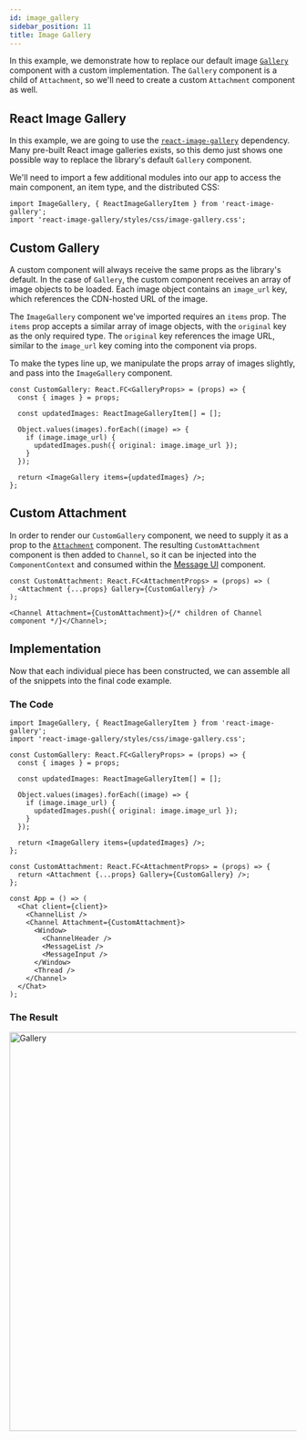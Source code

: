 ```yaml
---
id: image_gallery
sidebar_position: 11
title: Image Gallery
---
```



In this example, we demonstrate how to replace our default image [`Gallery`](https://github.com/GetStream/stream-chat-react/blob/master/src/components/Gallery/Gallery.tsx)
component with a custom implementation. The `Gallery` component is a child of `Attachment`, so we'll need
to create a custom `Attachment` component as well.

## React Image Gallery

In this example, we are going to use the [`react-image-gallery`](https://www.npmjs.com/package/react-image-gallery)
dependency. Many pre-built React image galleries exists, so this demo just shows one possible way to replace the
library's default `Gallery` component.

We'll need to import a few additional modules into our app to access the main component, an item type, and the
distributed CSS:

```tsx
import ImageGallery, { ReactImageGalleryItem } from 'react-image-gallery';
import 'react-image-gallery/styles/css/image-gallery.css';
```

## Custom Gallery

A custom component will always receive the same props as the library's default. In the case of `Gallery`, the custom component
receives an array of image objects to be loaded. Each image object contains an `image_url` key, which references the CDN-hosted
URL of the image.

The `ImageGallery` component we've imported requires an `items` prop. The `items` prop accepts a similar array of image objects,
with the `original` key as the only required type. The `original` key references the image URL, similar to the `image_url`
key coming into the component via props.

To make the types line up, we manipulate the props array of images slightly, and pass into the `ImageGallery` component.

```tsx
const CustomGallery: React.FC<GalleryProps> = (props) => {
  const { images } = props;

  const updatedImages: ReactImageGalleryItem[] = [];

  Object.values(images).forEach((image) => {
    if (image.image_url) {
      updatedImages.push({ original: image.image_url });
    }
  });

  return <ImageGallery items={updatedImages} />;
};
```

## Custom Attachment

In order to render our `CustomGallery` component, we need to supply it as a prop to the
[`Attachment`](https://github.com/GetStream/stream-chat-react/blob/master/src/components/Attachment/Attachment.tsx)
component. The resulting `CustomAttachment` component is then added to `Channel`, so it can be injected into the
`ComponentContext` and consumed within the [Message UI](../message-components/message-ui.mdx) component.

```tsx
const CustomAttachment: React.FC<AttachmentProps> = (props) => (
  <Attachment {...props} Gallery={CustomGallery} />
);

<Channel Attachment={CustomAttachment}>{/* children of Channel component */}</Channel>;
```

## Implementation

Now that each individual piece has been constructed, we can assemble all of the snippets into the final code example.

### The Code

```tsx
import ImageGallery, { ReactImageGalleryItem } from 'react-image-gallery';
import 'react-image-gallery/styles/css/image-gallery.css';

const CustomGallery: React.FC<GalleryProps> = (props) => {
  const { images } = props;

  const updatedImages: ReactImageGalleryItem[] = [];

  Object.values(images).forEach((image) => {
    if (image.image_url) {
      updatedImages.push({ original: image.image_url });
    }
  });

  return <ImageGallery items={updatedImages} />;
};

const CustomAttachment: React.FC<AttachmentProps> = (props) => {
  return <Attachment {...props} Gallery={CustomGallery} />;
};

const App = () => (
  <Chat client={client}>
    <ChannelList />
    <Channel Attachment={CustomAttachment}>
      <Window>
        <ChannelHeader />
        <MessageList />
        <MessageInput />
      </Window>
      <Thread />
    </Channel>
  </Chat>
);
```

### The Result

<img src={Gallery} alt='Gallery' width='700' />
